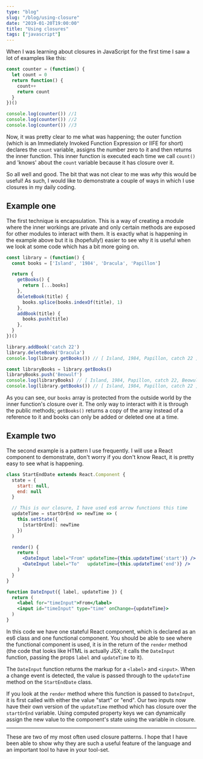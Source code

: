```yaml
---
type: "blog"
slug: "/blog/using-closure"
date: "2019-01-20T19:00:00"
title: "Using closures"
tags: ["javascript"]
---
```


When I was learning about closures in JavaScript for the first time I saw a lot of examples like this:

```jsx
const counter = (function() {
  let count = 0
  return function() {
    count++
    return count
  }
})()

console.log(counter()) //1
console.log(counter()) //2
console.log(counter()) //3
```

Now, it was pretty clear to me what was happening; the outer function (which is an Immediately Invoked Function Expression or IIFE for short) declares the `count` variable, assigns the number zero to it and then returns the inner function. This inner function is executed each time we call `count()` and 'knows' about the `count` variable because it has closure over it.

So all well and good. The bit that was not clear to me was _why_ this would be useful! As such, I would like to demonstrate a couple of ways in which I use closures in my daily coding.

## Example one

The first technique is encapsulation. This is a way of creating a module where the inner workings are private and only certain methods are exposed for other modules to interact with them. It is exactly what is happening in the example above but it is (hopefully!) easier to see why it is useful when we look at some code which has a bit more going on.

```jsx
const library = (function() {
  const books = ['Island', '1984', 'Dracula', 'Papillon']

  return {
    getBooks() {
      return [...books]
    },
    deleteBook(title) {
      books.splice(books.indexOf(title), 1)
    },
    addBook(title) {
      books.push(title)
    },
  }
})()

library.addBook('catch 22')
library.deleteBook('Dracula')
console.log(library.getBooks()) // [ Island, 1984, Papillon, catch 22 ]

const libraryBooks = library.getBooks()
libraryBooks.push('Beowulf')
console.log(libraryBooks) // [ Island, 1984, Papillon, catch 22, Beowulf ]
console.log(library.getBooks()) // [ Island, 1984, Papillon, catch 22 ]
```

As you can see, our `books` array is protected from the outside world by the inner function's closure over it. The only way to interact with it is through the public methods; `getBooks()` returns a copy of the array instead of a reference to it and books can only be added or deleted one at a time.

## Example two

The second example is a pattern I use frequently. I will use a React component to demonstrate, don't worry if you don't know React, it is pretty easy to see what is happening.

```jsx
class StartEndDate extends React.Component {
  state = {
    start: null,
    end: null
  }

  // This is our closure, I have used es6 arrow functions this time
  updateTime = startOrEnd => newTime => (
    this.setState({
      [startOrEnd]: newTime
    })
  )

  render() {
    return (
      <DateInput label="From" updateTime={this.updateTime('start')} />
      <DateInput label="To"   updateTime={this.updateTime('end')} />
    )
  }
}

function DateInput({ label, updateTime }) {
  return (
    <label for="timeInput">From</label>
    <input id="timeInput" type="time" onChange={updateTime}>
  )
}
```

In this code we have one stateful React component, which is declared as an es6 class and one functional component. You should be able to see where the functional component is used, it is in the return of the `render` method (the code that looks like HTML is actually JSX; it calls the `DateInput` function, passing the props `label` and `updateTime` to it).

The `DateInput` function returns the markup for a `<label>` and `<input>`. When a change event is detected, the value is passed through to the `updateTime` method on the `StartEndDate` class.

If you look at the `render` method where this function is passed to `DateInput`, it is first called with either the value "start" or "end". Our two inputs now have their own version of the `updateTime` method which has closure over the `startOrEnd` variable. Using computed property keys we can dynamically assign the new value to the component's state using the variable in closure.

---

These are two of my most often used closure patterns. I hope that I have been able to show why they are such a useful feature of the language and an important tool to have in your tool-set.
